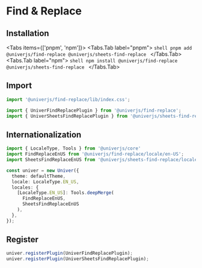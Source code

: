 
# Find & Replace

## Installation

<Tabs items={['pnpm', 'npm']}>
  <Tabs.Tab label="pnpm">
    ```shell
    pnpm add @univerjs/find-replace @univerjs/sheets-find-replace
    ```
  </Tabs.Tab>
  <Tabs.Tab label="npm">
    ```shell
    npm install @univerjs/find-replace @univerjs/sheets-find-replace
    ```
  </Tabs.Tab>
</Tabs>

## Import

```typescript
import '@univerjs/find-replace/lib/index.css';

import { UniverFindReplacePlugin } from '@univerjs/find-replace';
import { UniverSheetsFindReplacePlugin } from '@univerjs/sheets-find-replace';
```

## Internationalization

```typescript
import { LocaleType, Tools } from '@univerjs/core'
import FindReplaceEnUS from '@univerjs/find-replace/locale/en-US';
import SheetsFindReplaceEnUS from '@univerjs/sheets-find-replace/locale/en-US';

const univer = new Univer({
  theme: defaultTheme,
  locale: LocaleType.EN_US,
  locales: {
    [LocaleType.EN_US]: Tools.deepMerge(
      FindReplaceEnUS,
      SheetsFindReplaceEnUS
    ),
  },
});
```

## Register

```typescript
univer.registerPlugin(UniverFindReplacePlugin);
univer.registerPlugin(UniverSheetsFindReplacePlugin);
```
